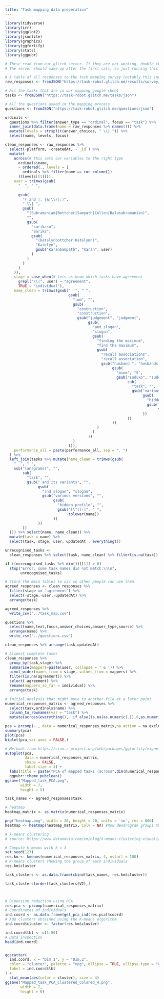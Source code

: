 ```yaml
---
title: "Task mapping data preperation"
---
```


```r
library(tidyverse)
library(irr)
library(ggplot2)
library(jsonlite)
library(graphics)
library(ggfortify)
library(stats)
library(ggpubr)
```

```r
# These read from our glitch server. If they are not working, double check that it is live by visiting https://task-robot.glitch.me 
# The server should wake up after the first call, so just running this block twice should get the data on a fresh launch.

# A table of all responses to the task mapping survey (notably this includes agreement instances as well as individual responses)
raw_responses <- fromJSON("https://task-robot.glitch.me/results/survey/json")

# All the tasks that are in our mapping google sheet
tasks <- fromJSON("https://task-robot.glitch.me/tasks/json")

# All the questions asked in the mapping process
questions <- fromJSON("https://task-robot.glitch.me/questions/json")
```


```r
ordinals <-
  questions %>% filter(answer_type == "ordinal", focus == "task") %>%
  inner_join(data.frame(name = raw_responses %>% names())) %>%
  mutate(levels = strsplit(answer_choices, " \\| ")) %>%
  select(name, levels, focus)

clean_responses <- raw_responses %>%
  select(-platform, -createdAt, -`_id`) %>%
  mutate(
    across(# this sets our variables to the right type
      ordinals$name,
      ~ ordered(., levels = (
        ordinals %>% filter(name == cur_column())
      )$levels[[1]])),
    user = trimws(gsub(
      "  ", " ",
      
      gsub(
        "( and |, |&|\\/|;)",
        " \\| ",
        gsub(
          "(Subramaniam|Bottcher|Sampath|Cullen|Balasubramanian)",
          "",
          gsub(
            "sarikasu",
            "Sarika",
            gsub(
              "(katelynbottcher|Katelynn)",
              "Katelyn",
              gsub("KaranSampath", "Karan", user)
            )
          )
        )
      )
    )),
    stage = case_when(# lets us know which tasks have agreement
      grepl("\\|", user) ~ "agreement",
      TRUE ~ "individual"),
    name_clean = trimws(gsub("  ", " ",
                             gsub(
                               ".md", "",
                               gsub(
                                 "contruction",
                                 "construction",
                                 gsub("judgement", "judgment",
                                      gsub(
                                        "and slogan",
                                        "slogan",
                                        gsub(
                                          "finding the maximum",
                                          "find the maximum",
                                          gsub(
                                            "recall associations",
                                            "recall association",
                                            gsub("husband ", "husbands ",
                                                 gsub(
                                                   "nine", "9",
                                                   gsub("suduko", "sudoku",
                                                        sub(
                                                          "task", "",
                                                          gsub("various versions", "",
                                                               gsub(
                                                                 "hidden profile", "",
                                                                 gsub("[()-]", " ",
                                                                      tolower(task))
                                                               ))
                                                        ))
                                                 ))
                                          )
                                        )
                                      ))
                               )
                             ))),
    performance_all = paste(performance_all, sep = ", ")
  ) %>%
  left_join(tasks %>% mutate(name_clean = trimws(gsub(
    "  ", " ",
    sub("(anagrams)", "",
        sub(
          "task", "",
          gsub(" and its variants", "",
               gsub(
                 "and slogan", "slogan",
                 gsub("various versions", "",
                      gsub(
                        "hidden profile", "",
                        gsub("[\"()-]", " ",
                             tolower(name))
                      ))
               ))
        ))
  ))) %>% select(name, name_clean)) %>%
  mutate(task = name) %>%
  select(task, stage, user, updatedAt , everything())

unrecognised_tasks <-
  clean_responses %>% select(task, name_clean) %>% filter(is.na(task)) %>% arrange(name_clean)

if ((unrecognised_tasks %>% dim())[[1]] > 0)
  stop("Error, some task names did not match:\n\n",
       unrecognised_tasks)
```

```r
# Store the main tables to csv so other people can use them.
agreed_responses <- clean_responses %>%
  filter(stage == "agreement") %>% 
  select(-stage,-user,-updatedAt) %>%
  arrange(task)

agreed_responses %>% 
  write_csv("../task_map.csv")

questions %>% 
  select(name,text,focus,answer_choices,answer_type,source) %>% 
  arrange(name) %>% 
  write_csv("../questions.csv")

clean_responses %>% arrange(task,updatedAt)

# Alsmost complete tasks
clean_responses %>% 
  group_by(task,stage) %>% 
  summarise(mappers=paste(user, collapse = ' & ')) %>% 
  pivot_wider(names_from = stage, values_from = mappers) %>% 
  filter(is.na(agreement)) %>%
  select(-agreement) %>%
  rename(mappers_so_far = individual) %>% 
  arrange(task)
```

```r
# Initial analysis that might move to another file at a later point
numerical_responses_matrix <- agreed_responses %>% 
  select(task,ordinals$name) %>% 
  column_to_rownames(var = "task") %>% 
  mutate(across(everything(),~ if_else(is.na(as.numeric(.)),0,as.numeric(.))))

pca = prcomp(~., data = numerical_responses_matrix,na.action = na.exclude)
summary(pca)
plot(pca)
biplot(pca,var.axes = FALSE,)

# Methods from https://cran.r-project.org/web/packages/ggfortify/vignettes/plot_pca.html 
autoplot(pca,
         data = numerical_responses_matrix,
         shape = FALSE,
         label.size = 3) +
  labs(title = paste("PCA of mapped tasks (across",dim(numerical_responses_matrix)[[2]],"task features and",dim(numerical_responses_matrix)[[1]],"tasks)",sep = " "), x = "", y = "") + 
  ggpubr::theme_pubclean()
ggsave("Mapped_task_PCA.png",
       width = 7,
       height = 5) 
```

```r
task_names <- agreed_responses$task
```

```r
# heatmap
heatmap_matrix <- as.matrix(numerical_responses_matrix)

png("heatmap.png", width = 20, height = 20, units = 'in', res = 600)
heatmap <- heatmap(heatmap_matrix, Colv = NA) #Row dendrogram groups this by similarity in rows
```

```r
# k-means clustering
# source: https://www.datanovia.com/en/blog/k-means-clustering-visualization-in-r-step-by-step-guide/

# Compute k-means with k = 3
set.seed(123)
res.km <- kmeans(numerical_responses_matrix, 4, nstart = 100)
# K-means clusters showing the group of each individuals
res.km$cluster

task_clusters <- as.data.frame(cbind(task_names, res.km$cluster))

task_clusters[order(task_clusters$V2),]



# Dimension reduction using PCA
res.pca <- prcomp(numerical_responses_matrix)
# Coordinates of individuals
ind.coord <- as.data.frame(get_pca_ind(res.pca)$coord)
# Add clusters obtained using the K-means algorithm
ind.coord$cluster <- factor(res.km$cluster)

ind.coord$lbl <- c(1:50)
# Data inspection
head(ind.coord)


ggscatter(
  ind.coord, x = "Dim.1", y = "Dim.2", 
  color = "cluster", palette = "npg", ellipse = TRUE, ellipse.type = "convex",
  label = ind.coord$lbl
) +
  stat_mean(aes(color = cluster), size = 4)
ggsave("Mapped_task_PCA_Clustered_Colored_4.png",
       width = 7,
       height = 6) 
```



